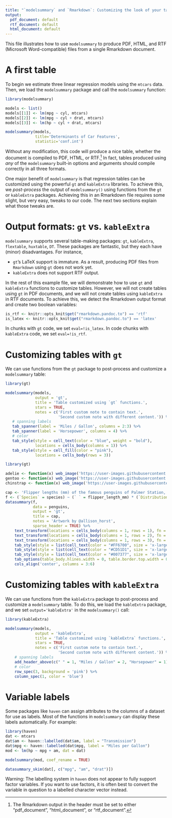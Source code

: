 ```yaml
---
title: "`modelsummary` and `Rmarkdown`: Customizing the look of your tables"
output:
  pdf_document: default
  rtf_document: default
  html_document: default
---
```


This file illustrates how to use `modelsummary` to produce PDF, HTML, and RTF (Microsoft Word-compatible) files from a single Rmarkdown document. 

# A first table

To begin we estimate three linear regression models using the `mtcars` data. Then, we load the `modelsummary` package and call the `modelsummary` function:

```r
library(modelsummary)

models <- list()
models[[1]] <- lm(mpg ~ cyl, mtcars)
models[[2]] <- lm(mpg ~ cyl + drat, mtcars)
models[[3]] <- lm(hp ~ cyl + drat, mtcars)

modelsummary(models,
             title='Determinants of Car Features',
             statistic='conf.int')
```

Without any modification, this code will produce a nice table, whether the document is compiled to PDF, HTML, or RTF.^[The Rmarkdown output in the header must be set to either "pdf_document", "html_document", or "rtf_document".] In fact, tables produced using *any* of the `modelsummary` built-in options and arguments should compile correctly in all three formats.

One major benefit of `modelsummary` is that regression tables can be customized using the powerful `gt` and `kableExtra` libraries. To achieve this, we *post-process* the output of `modelsummary()` using functions from the `gt` or `kableExtra` packages. Achieving this in an Rmarkdown file requires some slight, but very easy, tweaks to our code. The next two sections explain what those tweaks are. 

# Output formats: `gt` vs. `kableExtra`

`modelsummary` supports several table-making packages: `gt`, `kableExtra`, `flextable`, `huxtable`, `DT`. These packages are fantastic, but they each have (minor) disadvantages. For instance,

* `gt`'s LaTeX support is immature. As a result, producing PDF files from `Rmarkdown` using `gt` does not work yet.
* `kableExtra` does not support RTF output.

In the rest of this example file, we will demonstrate how to use `gt` and `kableExtra` functions to customize tables. However, we will not create tables using `gt` in PDF documents, and we will not create tables using `kableExtra` in RTF documents. To achieve this, we detect the Rmarkdown output format and create two boolean variables:

```r
is_rtf <- knitr::opts_knit$get("rmarkdown.pandoc.to") == 'rtf'
is_latex <- knitr::opts_knit$get("rmarkdown.pandoc.to") == 'latex'
```

In chunks with `gt` code, we set `eval=!is_latex`. In code chunks with `kableExtra` code, we set `eval=!is_rtf`.

# Customizing tables with `gt`

We can use functions from the `gt` package to post-process and customize a `modelsummary` table:

```r
library(gt)

modelsummary(models, 
             output = 'gt',
             title = 'Table customized using `gt` functions.',
             stars = TRUE,
             notes = c('First custom note to contain text.',
                       'Second custom note with different content.')) %>%
   # spanning labels
   tab_spanner(label = 'Miles / Gallon', columns = 2:3) %>%
   tab_spanner(label = 'Horsepower', columns = 4) %>%
   # color
   tab_style(style = cell_text(color = "blue", weight = "bold"),
             locations = cells_body(columns = 1)) %>%
   tab_style(style = cell_fill(color = "pink"),
             locations = cells_body(rows = 3))
```


```r
library(gt)

adelie <- function(x) web_image('https://user-images.githubusercontent.com/987057/85402702-20b1d280-b52a-11ea-9950-f3a03133fd45.png', height = 100)
gentoo <- function(x) web_image('https://user-images.githubusercontent.com/987057/85402718-27404a00-b52a-11ea-9ad3-dd7562f6438d.png', height = 100)
chinstrap <- function(x) web_image('https://user-images.githubusercontent.com/987057/85402708-23acc300-b52a-11ea-9a77-de360a0d1f7d.png', height = 100)

cap <- 'Flipper lengths (mm) of the famous penguins of Palmer Station, Antarctica.'
f <- (`Species` = species) ~ (` ` = flipper_length_mm) * (`Distribution` = Histogram) + flipper_length_mm * sex * ((`Avg.` = Mean)*Arguments(fmt='%.0f') + (`Std. Dev.` = SD)*Arguments(fmt='%.1f'))
datasummary(f,
            data = penguins,
            output = 'gt',
            title = cap,
            notes = 'Artwork by @allison_horst',
            sparse_header = TRUE) %>%
    text_transform(locations = cells_body(columns = 1, rows = 1), fn = adelie) %>%
    text_transform(locations = cells_body(columns = 1, rows = 2), fn = chinstrap) %>%
    text_transform(locations = cells_body(columns = 1, rows = 3), fn = gentoo) %>%
    tab_style(style = list(cell_text(color = "#FF6700", size = 'x-large')), locations = cells_body(rows = 1)) %>%
    tab_style(style = list(cell_text(color = "#CD51D1", size = 'x-large')), locations = cells_body(rows = 2)) %>%
    tab_style(style = list(cell_text(color = "#007377", size = 'x-large')), locations = cells_body(rows = 3)) %>%
    tab_options(table_body.hlines.width = 0, table.border.top.width = 0, table.border.bottom.width = 0) %>%
    cols_align('center', columns = 3:6)
```

# Customizing tables with `kableExtra`

We can use functions from the `kableExtra` package to post-process and customize a `modelsummary` table. To do this, we load the `kableExtra` package, and we set `output='kableExtra'` in the `modelsummary()` call:

```r
library(kableExtra)

modelsummary(models,
             output = 'kableExtra',
             title = 'Table customized using `kableExtra` functions.',
             stars = TRUE,
             notes = c('First custom note to contain text.',
                       'Second custom note with different content.')) %>%
    # spanning labels
    add_header_above(c(" " = 1, "Miles / Gallon" = 2, "Horsepower" = 1)) %>%
    # color
    row_spec(3, background = 'pink') %>%
    column_spec(1, color = 'blue')
```

# Variable labels

Some packages like `haven` can assign attributes to the columns of a dataset for use as labels. Most of the functions in `modelsummary` can display these labels automatically. For example:

```r
library(haven)
dat <- mtcars
dat$am <- haven::labelled(dat$am, label = "Transmission")
dat$mpg <- haven::labelled(dat$mpg, label = "Miles per Gallon")
mod <- lm(hp ~ mpg + am, dat = dat)

modelsummary(mod, coef_rename = TRUE)

datasummary_skim(dat[, c("mpg", "am", "drat")])
```

Warning: The labelling system in `haven` does not appear to fully support factor variables. If you want to use factors, it is often best to convert the variable in question to a labelled character vector instead.
